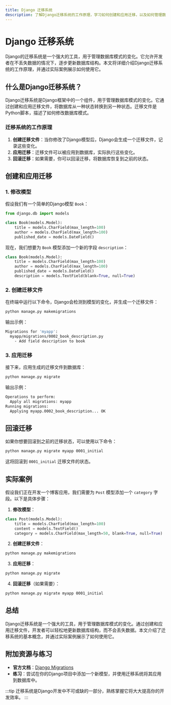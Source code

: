 ```yaml
---
title: Django 迁移系统
description: 了解Django迁移系统的工作原理，学习如何创建和应用迁移，以及如何管理数据库模式的变化。
---
```


# Django 迁移系统

Django的迁移系统是一个强大的工具，用于管理数据库模式的变化。它允许开发者在不丢失数据的情况下，逐步更新数据库结构。本文将详细介绍Django迁移系统的工作原理，并通过实际案例展示如何使用它。

## 什么是Django迁移系统？

Django迁移系统是Django框架中的一个组件，用于管理数据库模式的变化。它通过创建和应用迁移文件，将数据库从一种状态转换到另一种状态。迁移文件是Python脚本，描述了如何修改数据库模式。

### 迁移系统的工作原理

1. **创建迁移文件**：当你修改了Django模型后，Django会生成一个迁移文件，记录这些变化。
2. **应用迁移**：迁移文件可以被应用到数据库，实际执行这些变化。
3. **回滚迁移**：如果需要，你可以回滚迁移，将数据库恢复到之前的状态。

## 创建和应用迁移

### 1. 修改模型

假设我们有一个简单的Django模型 `Book`：

```python
from django.db import models

class Book(models.Model):
    title = models.CharField(max_length=100)
    author = models.CharField(max_length=100)
    published_date = models.DateField()
```

现在，我们想要为 `Book` 模型添加一个新的字段 `description`：

```python
class Book(models.Model):
    title = models.CharField(max_length=100)
    author = models.CharField(max_length=100)
    published_date = models.DateField()
    description = models.TextField(blank=True, null=True)
```

### 2. 创建迁移文件

在终端中运行以下命令，Django会检测到模型的变化，并生成一个迁移文件：

```bash
python manage.py makemigrations
```

输出示例：

```bash
Migrations for 'myapp':
  myapp/migrations/0002_book_description.py
    - Add field description to book
```

### 3. 应用迁移

接下来，应用生成的迁移文件到数据库：

```bash
python manage.py migrate
```

输出示例：

```bash
Operations to perform:
  Apply all migrations: myapp
Running migrations:
  Applying myapp.0002_book_description... OK
```

## 回滚迁移

如果你想要回滚到之前的迁移状态，可以使用以下命令：

```bash
python manage.py migrate myapp 0001_initial
```

这将回滚到 `0001_initial` 迁移文件的状态。

## 实际案例

假设我们正在开发一个博客应用，我们需要为 `Post` 模型添加一个 `category` 字段。以下是具体步骤：

1. **修改模型**：

```python
class Post(models.Model):
    title = models.CharField(max_length=100)
    content = models.TextField()
    category = models.CharField(max_length=50, blank=True, null=True)
```

2. **创建迁移文件**：

```bash
python manage.py makemigrations
```

3. **应用迁移**：

```bash
python manage.py migrate
```

4. **回滚迁移**（如果需要）：

```bash
python manage.py migrate myapp 0001_initial
```

## 总结

Django迁移系统是一个强大的工具，用于管理数据库模式的变化。通过创建和应用迁移文件，开发者可以轻松地更新数据库结构，而不会丢失数据。本文介绍了迁移系统的基本概念，并通过实际案例展示了如何使用它。

## 附加资源与练习

- **官方文档**：[Django Migrations](https://docs.djangoproject.com/en/stable/topics/migrations/)
- **练习**：尝试在你的Django项目中添加一个新模型，并使用迁移系统将其应用到数据库中。

:::tip
迁移系统是Django开发中不可或缺的一部分，熟练掌握它将大大提高你的开发效率。
:::